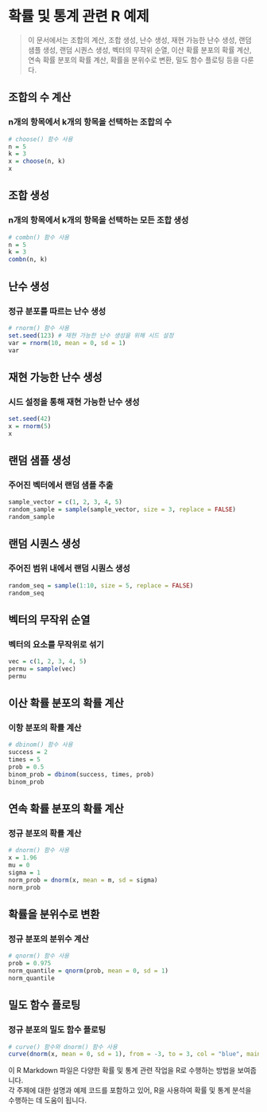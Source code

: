 # 확률 및 통계 관련 R 예제

> 이 문서에서는 조합의 계산, 조합 생성, 난수 생성, 재현 가능한 난수 생성, 랜덤 샘플 생성, 랜덤 시퀀스 생성, 벡터의 무작위 순열, 이산 확률 분포의 확률 계산, 연속 확률 분포의 확률 계산, 확률을 분위수로 변환, 밀도 함수 플로팅 등을 다룬다.

## 조합의 수 계산

### n개의 항목에서 k개의 항목을 선택하는 조합의 수

```R
# choose() 함수 사용
n = 5
k = 3
x = choose(n, k)
x
```

## 조합 생성

### n개의 항목에서 k개의 항목을 선택하는 모든 조합 생성

```R
# combn() 함수 사용
n = 5
k = 3
combn(n, k)
```

## 난수 생성

### 정규 분포를 따르는 난수 생성

```R
# rnorm() 함수 사용
set.seed(123) # 재현 가능한 난수 생성을 위해 시드 설정
var = rnorm(10, mean = 0, sd = 1)
var
```

## 재현 가능한 난수 생성

### 시드 설정을 통해 재현 가능한 난수 생성

```R
set.seed(42)
x = rnorm(5)
x
```

## 랜덤 샘플 생성

### 주어진 벡터에서 랜덤 샘플 추출

```R
sample_vector = c(1, 2, 3, 4, 5)
random_sample = sample(sample_vector, size = 3, replace = FALSE)
random_sample
```

## 랜덤 시퀀스 생성

### 주어진 범위 내에서 랜덤 시퀀스 생성

```R
random_seq = sample(1:10, size = 5, replace = FALSE)
random_seq
```

## 벡터의 무작위 순열

### 벡터의 요소를 무작위로 섞기

```R
vec = c(1, 2, 3, 4, 5)
permu = sample(vec)
permu
```

## 이산 확률 분포의 확률 계산

### 이항 분포의 확률 계산

```R
# dbinom() 함수 사용
success = 2
times = 5
prob = 0.5
binom_prob = dbinom(success, times, prob)
binom_prob
```

## 연속 확률 분포의 확률 계산

### 정규 분포의 확률 계산

```R
# dnorm() 함수 사용
x = 1.96
mu = 0
sigma = 1
norm_prob = dnorm(x, mean = m, sd = sigma)
norm_prob
```

## 확률을 분위수로 변환

### 정규 분포의 분위수 계산

```R
# qnorm() 함수 사용
prob = 0.975
norm_quantile = qnorm(prob, mean = 0, sd = 1)
norm_quantile
```

## 밀도 함수 플로팅

### 정규 분포의 밀도 함수 플로팅

```R
# curve() 함수와 dnorm() 함수 사용
curve(dnorm(x, mean = 0, sd = 1), from = -3, to = 3, col = "blue", main = "pdf of gaussian", xlab = "x", ylab = "Density")
```

이 R Markdown 파일은 다양한 확률 및 통계 관련 작업을 R로 수행하는 방법을 보여줍니다.\
각 주제에 대한 설명과 예제 코드를 포함하고 있어, R을 사용하여 확률 및 통계 분석을 수행하는 데 도움이 됩니다.
